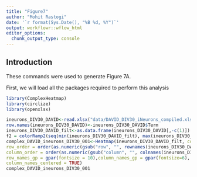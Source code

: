```yaml
---
title: "Figure7"
author: "Mohit Rastogi"
date: '`r format(Sys.Date(), "%B %d, %Y")`'
output: workflowr::wflow_html
editor_options:
  chunk_output_type: console
---
```


## Introduction

These commands were used to generate Figure 7A.

First, we will load all the packages required to perform this analysis
```r
library(ComplexHeatmap)
library(circlize)
library(openxlsx)
```

```r
ineurons_DIV30_DAVID<-read.xlsx("data/DAVID_DIV30_iNeurons_compiled.xlsx",sheet=1)
row.names(ineurons_DIV30_DAVID)<-ineurons_DIV30_DAVID$Term
ineurons_DIV30_DAVID_filt<-as.data.frame(ineurons_DIV30_DAVID[,-c(1)])
f2 = colorRamp2(seq(min(ineurons_DIV30_DAVID_filt), max(ineurons_DIV30_DAVID_filt), length = 3), c("#EEEEEE","blue", "red"), space = "RGB")
complex_DAVID_ineurons_DIV30_001<-Heatmap(ineurons_DIV30_DAVID_filt, col = f2, cluster_rows = FALSE,cluster_columns = FALSE,
row_order = order(as.numeric(gsub("row", "", rownames(ineurons_DIV30_DAVID_filt)))),
column_order = order(as.numeric(gsub("column", "", colnames(ineurons_DIV30_DAVID_filt)))),
row_names_gp = gpar(fontsize = 10),column_names_gp = gpar(fontsize=6),
column_names_centered = TRUE)
complex_DAVID_ineurons_DIV30_001
```
